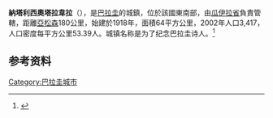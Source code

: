 {{Infobox settlement
|official_name = Natalicio Talavera
|pushpin_map            =Paraguay
|subdivision_type       = 国家
|subdivision_name       = {{PAR}}
|subdivision_type1      = 省
|subdivision_name1      = [[瓜伊拉省|瓜伊拉省]]
|area_total_km2           = 
|population_as_of         = 2008
|population_total =2 073
|timezone               =
|utc_offset             = 
|coordinates            = {{coord|25|38|24|S|56|18|0|W|region:PY|display=inline,title}}
|elevation_m            = 
|area_code              = 
|website                = 
}}
'''納塔利西奧塔拉韋拉'''（{{lang-es|Natalicio Talavera}}），是[[巴拉圭|巴拉圭]]的城鎮，位於該國東南部，由[[瓜伊拉省|瓜伊拉省]]負責管轄，距離[[亞松森|亞松森]]180公里，始建於1918年，面積64平方公里，2002年人口3,417，人口密度每平方公里53.39人。城镇名称是为了纪念巴拉圭诗人{{le|納塔利西奧·塔拉韋拉|Natalicio Talavera (poet)}}。<ref>{{Cite web|title=Natalicio Talavera – Municipalidad de Natalicio Talavera – Gobernaciones y Municipios|url=https://www.municipios.gov.py/nataliciotalavera/|access-date=2021-07-21|language=es|archive-date=2021-11-03|archive-url=https://web.archive.org/web/20211103104815/https://www.municipios.gov.py/nataliciotalavera/|dead-url=no}}</ref>

==参考资料==
{{refs}}

{{Paraguay-geo-stub}}
[[Category:巴拉圭城市|Category:巴拉圭城市]]